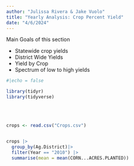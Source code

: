 ```yaml
---
author: "Julissa Rivera & Jake Vuolo"
title: "Yearly Analysis: Crop Percent Yield"
date: "4/6/2024"
---
```


Main Goals of this section

-   Statewide crop yields
-   District Wide Yields
-   Yield by Crop
-   Spectrum of low to high yields

```r
#|echo = false

library(tidyr)
library(tidyverse)

```

\
\

```r


crops <- read.csv("Crops.csv")


crops |>
  group_by(Ag.District)|>
  filter(Year == "2010") |>
  summarise(mean = mean(CORN...ACRES.PLANTED))

```
